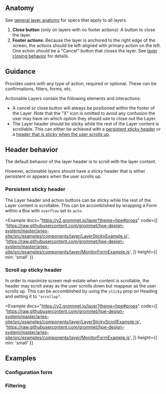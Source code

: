 
## Anatomy

<Example plain>
  <SideDrawerLayerAnatomy />
</Example>

See [general layer anatomy](/components/layer#anatomy) for specs that apply to all layers.

1.  **Close button** (only on layers with no footer actions): A button to close the layer.
1.  **Footer actions**: Because the layer is anchored to the right edge of the screen, the actions should be left-aligned with primary action on the left. One action should be a "Cancel" button that closes the layer. See [layer closing behavior](/components/layer#layer-closing-behavior) for details.

## Guidance

Provides users with any type of action, required or optional. These can be confirmations, filters, forms, etc.

Actionable Layers contain the following elements and interactions:

- A cancel or close button will always be positioned within the footer of the Layer. Note that the "X" icon is omitted to avoid any confusion the user may have on which option they should use to close out the Layer.
- The Layer header should be sticky while the rest of the Layer content is scrollable. This can either be achieved with a [persistent sticky header](#layer-form-with-sticky-header) or a [header that is sticky when the user scrolls up](#layer-form-with-hide-show-sticky-header).

## Header behavior

The default behavior of the layer header is to scroll with the layer content.

However, actionable layers should have a sticky header that is either persistent or appears when the user scrolls up.

### Persistent sticky header

The Layer header and action buttons can be sticky while the rest of the Layer content is scrollable. This can be accomblished by wrapping a Form within a Box with `overflow` set to `auto`.

<Example
  docs="https://v2.grommet.io/layer?theme=hpe#props"
  code={[
    'https://raw.githubusercontent.com/grommet/hpe-design-system/master/aries-site/src/examples/components/layer/LayerStickyExample.js',
    'https://raw.githubusercontent.com/grommet/hpe-design-system/master/aries-site/src/examples/components/layer/MonitorFormExample.js',
  ]}
  height={{ min: 'small' }}
>
  <LayerStickyExample />
</Example>

### Scroll up sticky header

In order to maximize screen real-estate when content is scrollable, the header may scroll away as the user scrolls down but reappear as the user scrolls up. This can be accomblished by using the `sticky` prop
on Heading and setting it to `"scrollup"`.

<Example
  docs="https://v2.grommet.io/layer?theme=hpe#props"
  code={[
    'https://raw.githubusercontent.com/grommet/hpe-design-system/master/aries-site/src/examples/components/layer/LayerStickyScrollExample.js',
    'https://raw.githubusercontent.com/grommet/hpe-design-system/master/aries-site/src/examples/components/layer/MonitorFormExample.js',
  ]}
  height={{ min: 'small' }}
>
  <LayerStickyScrollExample />
</Example>

## Examples

### Configuration form

### Filtering
